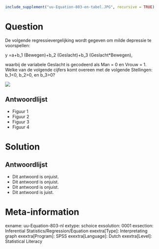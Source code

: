 ```r
include_supplement("uu-Equation-803-en-tabel.JPG", recursive = TRUE)
```


Question
========
  
De volgende regressievergelijking wordt gegeven om milde depressie te voorspellen:

y =a+b_1 (Bewegen)+b_2 (Geslacht)+b_3 (Geslacht*Bewegen),

waarbij de variabele Geslacht is gecodeerd als Man = 0 en Vrouw = 1. Welke van de volgende cijfers komt overeen met de volgende Stellingen: b_1<0, b_2>0, en b_3>0?

![](uu-Equation-803-en-tabel.JPG)

  
Antwoordlijst
----------
* Figuur 1
* Figuur 2
* Figuur 3
* Figuur 4

Solution
========
  

Antwoordlijst
----------
* Dit antwoord is onjuist.
* Dit antwoord is onjuist.
* Dit antwoord is onjuist.
* Dit antwoord is juist.

Meta-information
================
exname: uu-Equation-803-nl
extype: schoice
exsolution: 0001
exsection: Inferential Statistics/Regression/Equation
exextra[Type]: Interpretating graph
exextra[Program]: SPSS
exextra[Language]: Dutch
exextra[Level]: Statistical Literacy